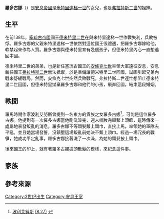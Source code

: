 '''羅多古娜'''（{{bd|？年||？年|}}）是[[安息帝國|安息帝國]]是[[米特里達梯一世_(安息帝國)|米特里達梯一世]]的女兒，也是[[弗拉特斯二世|弗拉特斯二世]]的姐妹。

==生平==
在前138年，[[塞琉古帝國|塞琉古帝國]]國王[[德米特里二世_(塞琉古帝國)|德米特里二世]]在與米特里達梯一世作戰失利，兵敗被俘。羅多古娜的父親米特里達梯一世依然對這位國王很禮遇，把羅多古娜嫁給他，軟禁起來作為人質。羅多古娜與德米特里育有幾個孩子，但德米特里內心一直想逃回本國。

德米特里二世的弟弟，也是新任塞琉古國王的[[安條克七世|安條克七世]]率領大軍遠征安息，安息新任國王[[弗拉特斯二世|弗拉特斯二世]]無法抵禦，於是準備讓德米特里二世回國，試圖引起兄弟內戰來舒緩戰局。然而，安條克七世突然兵敗戰死，弗拉特斯二世連忙想阻止德米特里二世回國，但德米特里拋棄羅多古娜和他們的小孩，飛奔回國，結束這段婚姻。

==軼聞==
羅馬時期作家[[波利艾努斯|波利艾努斯]]曾提到一名東方的貴族之女羅多古娜<ref>[[波利艾努斯|波利艾努斯]] [http://www.attalus.org/translate/polyaenus8B.html#27.1 (8.27)] {{Wayback|url=http://www.attalus.org/translate/polyaenus8B.html#27.1 |date=20141006154052 }}</ref>，可能是這位羅多古娜。他提到有一次羅多古娜當他剛洗澡完，還未梳妝完畢繫上頭飾，這時傳來一處屬地暴發叛亂的消息。羅多古娜不等頭髮繫上頭巾，直接上馬，率領她的軍隊去平亂，並且她當場發誓，沒鎮壓這場叛亂前她決不繫上頭巾。經過一場冗長的戰爭，她成功平定亂事，羅多古娜接著洗了一次澡，為她的頭髮披上頭巾。

後來國王的印上，就有著羅多古娜披頭散髮的模樣，來紀念這件事。

==家族==
{{Descendants of Phriapites}}

==參考來源==
<references/>

[[Category:2世纪出生|Category:2世纪出生]]
[[Category:安息王室|Category:安息王室]]